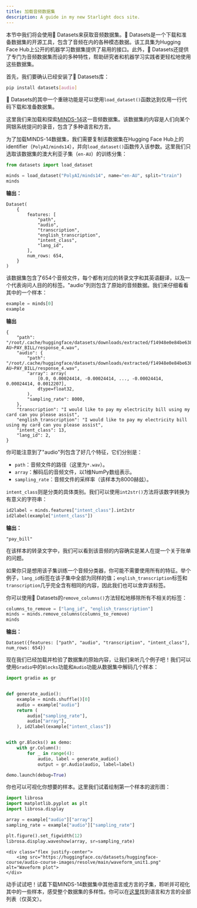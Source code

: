 ```yaml
---
title: 加载音频数据集
description: A guide in my new Starlight docs site.
---
```


本节中我们将会使用🤗 Datasets来获取音频数据集。🤗 Datasets是一个下载和准备数据集的开源工具，包含了音频在内的各种模态数据。该工具集为Hugging Face Hub上公开的机器学习数据集提供了易用的接口。此外，🤗 Datasets还提供了专门为音频数据集而设的多种特性，帮助研究者和机器学习实践者更轻松地使用这些数据集。

首先，我们要确认已经安装了🤗 Datasets库：

```bash
pip install datasets[audio]
```

🤗 Datasets的其中一个重磅功能是可以使用`load_dataset()`函数达到仅用一行代码下载和准备数据集。

这里我们来加载和探索[MINDS-14](https://huggingface.co/datasets/PolyAI/minds14)这一音频数据集。该数据集的内容是人们向某个网银系统提问的录音，包含了多种语言和方言。

为了加载MINDS-14数据集，我们需要复制该数据集在Hugging Face Hub上的identifier（`PolyAI/minds14`），并向`load_dataset()`函数传入该参数。这里我们只选取该数据集的澳大利亚子集（`en-AU`）的训练分集：

```py
from datasets import load_dataset

minds = load_dataset("PolyAI/minds14", name="en-AU", split="train")
minds
```

**输出：**
```
Dataset(
    {
        features: [
            "path",
            "audio",
            "transcription",
            "english_transcription",
            "intent_class",
            "lang_id",
        ],
        num_rows: 654,
    }
)
```

该数据集包含了654个音频文件，每个都有对应的转录文字和其英语翻译，以及一个代表询问人目的的标签。"audio"列则包含了原始的音频数据。我们来仔细看看其中的一个样本：

```py
example = minds[0]
example
```

**输出**
```
{
    "path": "/root/.cache/huggingface/datasets/downloads/extracted/f14948e0e84be638dd7943ac36518a4cf3324e8b7aa331c5ab11541518e9368c/en-AU~PAY_BILL/response_4.wav",
    "audio": {
        "path": "/root/.cache/huggingface/datasets/downloads/extracted/f14948e0e84be638dd7943ac36518a4cf3324e8b7aa331c5ab11541518e9368c/en-AU~PAY_BILL/response_4.wav",
        "array": array(
            [0.0, 0.00024414, -0.00024414, ..., -0.00024414, 0.00024414, 0.0012207],
            dtype=float32,
        ),
        "sampling_rate": 8000,
    },
    "transcription": "I would like to pay my electricity bill using my card can you please assist",
    "english_transcription": "I would like to pay my electricity bill using my card can you please assist",
    "intent_class": 13,
    "lang_id": 2,
}
```

你可能注意到了"audio"列包含了好几个特征，它们分别是：
* `path`：音频文件的路径（这里为`*.wav`）。
* `array`：解码后的音频文件，以1维NumPy数组表示。
* `sampling_rate`：音频文件的采样率（该样本为8000赫兹）。

`intent_class`则是分类的具体类别。我们可以使用`int2str()`方法将该数字转换为有意义的字符串：

```py
id2label = minds.features["intent_class"].int2str
id2label(example["intent_class"])
```

**输出：**
```
"pay_bill"
```

在该样本的转录文字中，我们可以看到该音频的内容确实是某人在提一个关于账单的问题。

如果你只是想用该子集训练一个音频分类器，你可能不需要使用所有的特征。举个例子，`lang_id`标签在该子集中全部为同样的值；`english_transcription`标签和`transcription`几乎完全含有相同的内容，因此我们也可以舍弃该标签。

你可以使用🤗 Datasets的`remove_columns()`方法轻松地移除所有不相关的标签：

```py
columns_to_remove = ["lang_id", "english_transcription"]
minds = minds.remove_columns(columns_to_remove)
minds
```

**输出：**
```
Dataset({features: ["path", "audio", "transcription", "intent_class"], num_rows: 654})
```

现在我们已经加载并检验了数据集的原始内容，让我们来听几个例子吧！我们可以使用`Gradio`中的`Blocks`功能和`Audio`功能从数据集中解码几个样本：

```py
import gradio as gr


def generate_audio():
    example = minds.shuffle()[0]
    audio = example["audio"]
    return (
        audio["sampling_rate"],
        audio["array"],
    ), id2label(example["intent_class"])


with gr.Blocks() as demo:
    with gr.Column():
        for _ in range(4):
            audio, label = generate_audio()
            output = gr.Audio(audio, label=label)

demo.launch(debug=True)
```

你也可以可视化你想要的样本。这里我们试着绘制第一个样本的波形图：

```py   
import librosa
import matplotlib.pyplot as plt
import librosa.display

array = example["audio"]["array"]
sampling_rate = example["audio"]["sampling_rate"]

plt.figure().set_figwidth(12)
librosa.display.waveshow(array, sr=sampling_rate)
```
```
<div class="flex justify-center">
    <img src="https://huggingface.co/datasets/huggingface-course/audio-course-images/resolve/main/waveform_unit1.png" alt="Waveform plot">
</div>
```
动手试试吧！试着下载MINDS-14数据集中其他语言或方言的子集，聆听并可视化其中的一些样本，感受整个数据集的多样性。你可以在[这里](https://huggingface.co/datasets/PolyAI/minds14)找到语言和方言的全部列表（仅英文）。